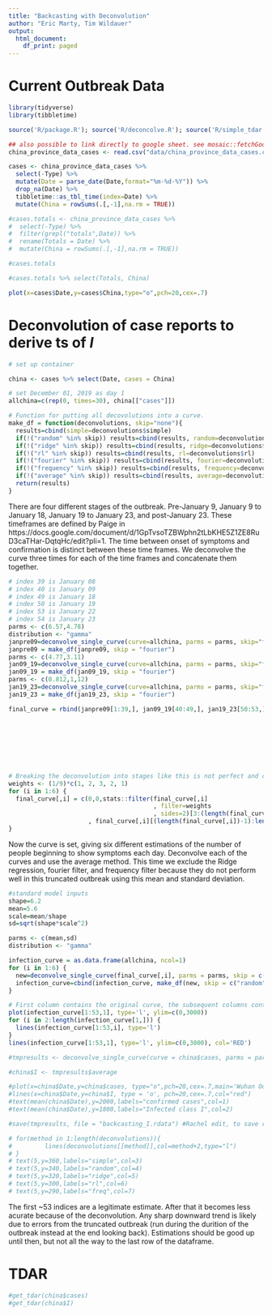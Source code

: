 ```yaml
---
title: "Backcasting with Deconvolution"
author: "Eric Marty, Tim Wildauer"
output:
  html_document:
    df_print: paged
---
```


# Current Outbreak Data

```r

library(tidyverse)
library(tibbletime)

source('R/package.R'); source('R/deconcolve.R'); source('R/simple_tdar.R');

## also possible to link directly to google sheet. see mosaic::fetchGoogle(), requires publishing sheet
china_province_data_cases <- read.csv("data/china_province_data_cases.csv",stringsAsFactors = FALSE)

cases <- china_province_data_cases %>% 
  select(-Type) %>% 
  mutate(Date = parse_date(Date,format="%m-%d-%Y")) %>% 
  drop_na(Date) %>% 
  tibbletime::as_tbl_time(index=Date) %>% 
  mutate(China = rowSums(.[,-1],na.rm = TRUE))

#cases.totals <- china_province_data_cases %>% 
#  select(-Type) %>%
#  filter(grepl("totals",Date)) %>% 
#  rename(Totals = Date) %>% 
#  mutate(China = rowSums(.[,-1],na.rm = TRUE))

#cases.totals

#cases.totals %>% select(Totals, China)

plot(x=cases$Date,y=cases$China,type="o",pch=20,cex=.7)

```

# Deconvolution of case reports to derive ts of $I$ 

```r

# set up container

china <- cases %>% select(Date, cases = China)

# set December 01, 2019 as day 1
allchina=c(rep(0, times=30), china[["cases"]])

# Function for putting all decovolutions into a curve.
make_df = function(deconvolutions, skip="none"){
  results=cbind(simple=deconvolutions$simple)
  if(!("random" %in% skip)) results=cbind(results, random=deconvolutions$random)
  if(!("ridge" %in% skip)) results=cbind(results, ridge=deconvolutions$ridge)
  if(!("rl" %in% skip)) results=cbind(results, rl=deconvolutions$rl)
  if(!("fourier" %in% skip)) results=cbind(results, fourier=deconvolutions$fourier)
  if(!("frequency" %in% skip)) results=cbind(results, frequency=deconvolutions$frequency)
  if(!("average" %in% skip)) results=cbind(results, average=deconvolutions$average)
  return(results)
}
```

There are four different stages of the outbreak. Pre-January 9, January 9 to January 18, January 19 to January 23, and post-January 23. These timeframes are defined by Paige in https://docs.google.com/document/d/1GpTvsoTZBWphn2tLbKHE5Z1ZE8RuD3caTHar-DqtqHc/edit?pli=1. The time between onset of symptoms and confirmation is distinct between these time frames. We deconvolve the curve three times for each of the time frames and concatenate them together. 

```r
# index 39 is January 08
# index 40 is January 09
# index 49 is January 18
# index 50 is January 19
# index 53 is January 22
# index 54 is January 23
parms <- c(6.57,4.78)
distribution <- "gamma"
janpre09=deconvolve_single_curve(curve=allchina, parms = parms, skip="fourier")
janpre09 = make_df(janpre09, skip = "fourier")
parms <- c(4.77,3.11)
jan09_19=deconvolve_single_curve(curve=allchina, parms = parms, skip="fourier")
jan09_19 = make_df(jan09_19, skip = "fourier")
parms <- c(0.812,1,12)
jan19_23=deconvolve_single_curve(curve=allchina, parms = parms, skip="fourier")
jan19_23 = make_df(jan19_23, skip = "fourier")

final_curve = rbind(janpre09[1:39,], jan09_19[40:49,], jan19_23[50:53,], cbind( allchina[54:length(allchina)]
                                                                               ,allchina[54:length(allchina)]
                                                                               ,allchina[54:length(allchina)]
                                                                               ,allchina[54:length(allchina)]
                                                                               ,allchina[54:length(allchina)]
                                                                               #,allchina[54:length(allchina)]
                                                                               ,allchina[54:length(allchina)]))


# Breaking the deconvolution into stages like this is not perfect and creates jagged edges. Run a moving average to smooth out the sharp edges.
weights <- (1/9)*c(1, 2, 3, 2, 1)
for (i in 1:6) {
  final_curve[,i] = c(0,0,stats::filter(final_curve[,i]
                                        , filter=weights
                                        , sides=2)[3:(length(final_curve[,i])-2)]
                      , final_curve[,i][(length(final_curve[,i])-1):length(final_curve[,i])])
}

```


Now the curve is set, giving six different estimations of the number of people beginning to show symptoms each day. Deconvolve each of the curves and use the average method. This time we exclude the Ridge regression, fourier filter, and frequency filter because they do not perform well in this truncated outbreak using this mean and standard deviation.

```r

#standard model inputs
shape=6.2
mean=5.6
scale=mean/shape
sd=sqrt(shape*scale^2)

parms <- c(mean,sd)
distribution <- "gamma"

infection_curve = as.data.frame(allchina, ncol=1)
for (i in 1:6) {
  new=deconvolve_single_curve(final_curve[,i], parms = parms, skip = c("random","ridge","fourier","frequency"))
  infection_curve=cbind(infection_curve, make_df(new, skip = c("random","ridge","fourier","frequency")))
}

# First column contains the original curve, the subsequent columns contain an estimation of the infection curve
plot(infection_curve[1:53,1], type='l', ylim=c(0,3000))
for (i in 2:length(infection_curve[1,])) {
  lines(infection_curve[1:53,i], type='l')
}
lines(infection_curve[1:53,1], type='l', ylim=c(0,3000), col='RED')

#tmpresults <- deconvolve_single_curve(curve = china$cases, parms = parms)

#china$I <- tmpresults$average

#plot(x=china$Date,y=china$cases, type="o",pch=20,cex=.7,main='Wuhan Outbreak Curves')
#lines(x=china$Date,y=china$I, type = 'o', pch=20,cex=.7,col="red")
#text(mean(china$Date),y=2000,labels="confirmed cases",col=1)
#text(mean(china$Date),y=1800,labels="Infected class I",col=2)

#save(tmpresults, file = "backcasting_I.rdata") #Rachel edit, to save results to file

# for(method in 1:length(deconvolutions)){
#         lines(deconvolutions[[method]],col=method+2,type="l")
# }
# text(5,y=360,labels="simple",col=3)
# text(5,y=340,labels="random",col=4)
# text(5,y=320,labels="ridge",col=5)
# text(5,y=300,labels="rl",col=6)
# text(5,y=290,labels="freq",col=7)


```

The first ~53 indices are a legitimate estimate. After that it becomes less acurate because of the deconvolution. Any sharp downward trend is likely due to errors from the truncated outbreak (run during the durition of the outbreak instead at the end looking back). Estimations should be good up until then, but not all the way to the last row of the dataframe. 

# TDAR

```r
#get_tdar(china$cases)
#get_tdar(china$I)
```

